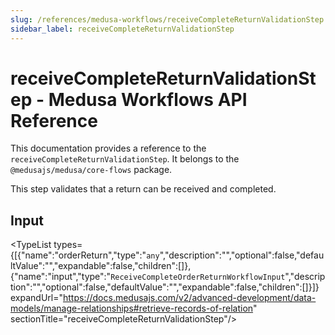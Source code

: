 ```yaml
---
slug: /references/medusa-workflows/receiveCompleteReturnValidationStep
sidebar_label: receiveCompleteReturnValidationStep
---
```



# receiveCompleteReturnValidationStep - Medusa Workflows API Reference

This documentation provides a reference to the `receiveCompleteReturnValidationStep`. It belongs to the `@medusajs/medusa/core-flows` package.

This step validates that a return can be received and completed.

## Input

<TypeList types={[{"name":"orderReturn","type":"`any`","description":"","optional":false,"defaultValue":"","expandable":false,"children":[]},{"name":"input","type":"`ReceiveCompleteOrderReturnWorkflowInput`","description":"","optional":false,"defaultValue":"","expandable":false,"children":[]}]} expandUrl="https://docs.medusajs.com/v2/advanced-development/data-models/manage-relationships#retrieve-records-of-relation" sectionTitle="receiveCompleteReturnValidationStep"/>
